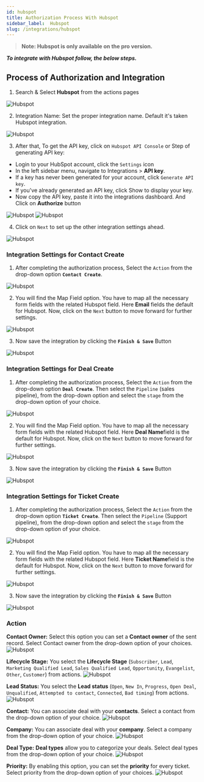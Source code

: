 ```yaml
---
id: hubspot
title: Authorization Process With Hubspot
sidebar_label:  Hubspot
slug: /integrations/hubspot
---
```



> **Note: Hubspot is only available on the pro version.**

***To integrate with Hubspot follow, the below steps.***


## Process of Authorization and Integration


1.	Search & Select **Hubspot** from the actions pages
 <Image src="actions/hubspot/select-action" alt="Hubspot" w="1020" h="350" />

2. Integration Name: Set the proper integration name. Default it's taken Hubspot integration.
 <Image src="actions/hubspot/integration-name" alt="Hubspot" w="1020" h="350" />

3.	After that, To get the API key, click on `Hubspot API Console` or 
Step of generating API key:
- Login to your HubSpot account, click the `Settings` icon 
- In the left sidebar menu, navigate to Integrations > **API key**. 
- If a key has never been generated for your account, click `Generate API key`. 
- If you've already generated an API key, click Show to display your key.
- Now copy the API key, paste it into the integrations dashboard. And Click on **Authorize** button
 <Image src="actions/hubspot/api-key" alt="Hubspot" w="1020" h="350" />
 <Image src="actions/hubspot/authorize" alt="Hubspot" w="1020" h="350" />

4.	Click on `Next` to set up the other integration settings ahead.

 <Image src="actions/hubspot/after-authorize" alt="Hubspot" w="1020" h="350" />


### Integration Settings for Contact Create 
1.	After completing the authorization process, Select the `Action` from the drop-down option **`Contact Create`**.
 <Image src="actions/hubspot/select-action-contact-create" alt="Hubspot" w="1020" h="350" />

2.	You will find the Map Field option. You have to map all the necessary form fields with the related Hubspot field. Here **Email**  fields the default for Hubspot. Now, click on the `Next` button to move forward for further settings.
 <Image src="actions/hubspot/map-fields" alt="Hubspot" w="1020" h="350" />

3. Now save the integration by clicking the **`Finish & Save`** Button

 <Image src="actions/hubspot/finish-save" alt="Hubspot" w="1020" h="350" />

### Integration Settings for Deal Create 
1.	After completing the authorization process, Select the `Action` from the drop-down option **`Deal Create`**. Then select the `Pipeline` (sales pipeline), from the drop-down option and select the `stage` from the drop-down option of your choice.
 <Image src="actions/hubspot/select-action-deal-create" alt="Hubspot" w="1020" h="350" />

2.	You will find the Map Field option. You have to map all the necessary form fields with the related Hubspot field. Here **Deal Name**field is the default for Hubspot. Now, click on the `Next` button to move forward for further settings.
 <Image src="actions/hubspot/deal-map-fields" alt="Hubspot" w="1020" h="350" />

3. Now save the integration by clicking the **`Finish & Save`** Button

 <Image src="actions/hubspot/finish-save" alt="Hubspot" w="1020" h="350" />

### Integration Settings for Ticket Create 
1.	After completing the authorization process, Select the `Action` from the drop-down option **`Ticket Create`**. Then select the `Pipeline` (Support pipeline), from the drop-down option and select the `stage` from the drop-down option of your choice.
 <Image src="actions/hubspot/select-action-ticket-create" alt="Hubspot" w="1020" h="350" />

2.	You will find the Map Field option. You have to map all the necessary form fields with the related Hubspot field. Here **Ticket Name**field is the default for Hubspot. Now, click on the `Next` button to move forward for further settings.
 <Image src="actions/hubspot/ticket-map-fields" alt="Hubspot" w="1020" h="350" />


3. Now save the integration by clicking the **`Finish & Save`** Button

 <Image src="actions/hubspot/finish-save" alt="Hubspot" w="1020" h="350" />

### Action
**Contact Owner:** Select this option you can set a **Contact owner** of the sent record. Select Contact owner from the drop-down option of your choices.
 <Image src="actions/hubspot/contact-owner" alt="Hubspot" w="1020" h="350" />

**Lifecycle Stage:** You select the **Lifecycle Stage** (`Subscriber`, `Lead`, `Marketing Qualified Lead`, `Sales Qualified Lead`, `Opportunity`, `Evangelist`, `Other`, `Customer`) from actions.
 <Image src="actions/hubspot/lifecycle-stage" alt="Hubspot" w="1020" h="350" />

**Lead Status:** You select the **Lead status** (`Open`, `New In`, `Progress`, `Open Deal`, `Unqualified`, `Attempted to contact`, `Connected`, `Bad timing`) from actions.
 <Image src="actions/hubspot/lead-status" alt="Hubspot" w="1020" h="350" />

**Contact:** You can associate deal with your **contacts**. Select a contact from the drop-down option of your choice.
 <Image src="actions/hubspot/contact" alt="Hubspot" w="1020" h="350" />

**Company:** You can associate deal with your **company**. Select a company from the drop-down option of your choice.
 <Image src="actions/hubspot/company" alt="Hubspot" w="1020" h="350" />

**Deal Type:** **Deal types** allow you to categorize your deals. Select deal types from the drop-down option of your choice.
 <Image src="actions/hubspot/deal-type" alt="Hubspot" w="1020" h="350" />

**Priority:** By enabling this option, you can set the **priority** for every ticket. Select priority from the drop-down option of your choices.
 <Image src="actions/hubspot/priority" alt="Hubspot" w="1020" h="350" />


<Feedback/>